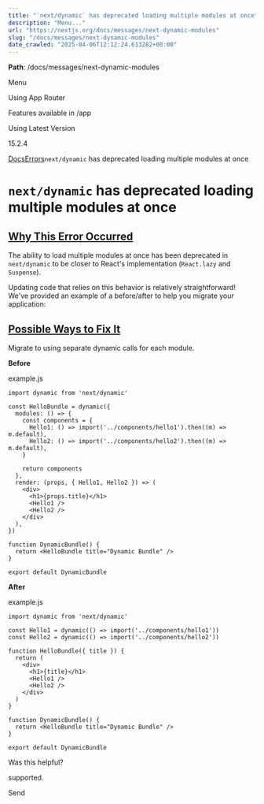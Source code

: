 ---
title: "`next/dynamic` has deprecated loading multiple modules at once"
description: "Menu..."
url: "https://nextjs.org/docs/messages/next-dynamic-modules"
slug: "/docs/messages/next-dynamic-modules"
date_crawled: "2025-04-06T12:12:24.613282+00:00"
---

**Path**: /docs/messages/next-dynamic-modules

Menu

Using App Router

Features available in /app

Using Latest Version

15.2.4

[Docs](/docs)[Errors](/docs)`next/dynamic` has deprecated loading multiple modules at once

# `next/dynamic` has deprecated loading multiple modules at once

## [Why This Error Occurred](#why-this-error-occurred)

The ability to load multiple modules at once has been deprecated in `next/dynamic` to be closer to React's implementation (`React.lazy` and `Suspense`).

Updating code that relies on this behavior is relatively straightforward! We've provided an example of a before/after to help you migrate your application:

## [Possible Ways to Fix It](#possible-ways-to-fix-it)

Migrate to using separate dynamic calls for each module.

**Before**

example.js

```
import dynamic from 'next/dynamic'
 
const HelloBundle = dynamic({
  modules: () => {
    const components = {
      Hello1: () => import('../components/hello1').then((m) => m.default),
      Hello2: () => import('../components/hello2').then((m) => m.default),
    }
 
    return components
  },
  render: (props, { Hello1, Hello2 }) => (
    <div>
      <h1>{props.title}</h1>
      <Hello1 />
      <Hello2 />
    </div>
  ),
})
 
function DynamicBundle() {
  return <HelloBundle title="Dynamic Bundle" />
}
 
export default DynamicBundle
```

**After**

example.js

```
import dynamic from 'next/dynamic'
 
const Hello1 = dynamic(() => import('../components/hello1'))
const Hello2 = dynamic(() => import('../components/hello2'))
 
function HelloBundle({ title }) {
  return (
    <div>
      <h1>{title}</h1>
      <Hello1 />
      <Hello2 />
    </div>
  )
}
 
function DynamicBundle() {
  return <HelloBundle title="Dynamic Bundle" />
}
 
export default DynamicBundle
```

Was this helpful?

supported.

Send